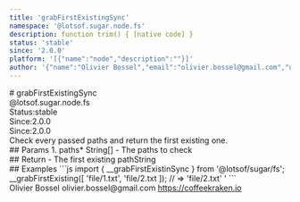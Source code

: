 ```yaml
---
title: 'grabFirstExistingSync'
namespace: '@lotsof.sugar.node.fs'
description: function trim() { [native code] }
status: 'stable'
since: '2.0.0'
platform: '[{"name":"node","description":""}]'
author: '{"name":"Olivier Bossel","email":"olivier.bossel@gmail.com","url":"https://coffeekraken.io"}'
---
```

<div class="docmap-mdx">
# grabFirstExistingSync
<div class="_namespace">@lotsof.sugar.node.fs</div>
<div class="_metas">
<div class="_status"><span class="_status-label">Status:</span><span class="_status-value -stable">stable</span></div>
<div class="_since"><span class="_since-label">Since:</span><span class="_since-value">2.0.0</span></div>
<div class="_since"><span class="_since-label">Since:</span><span class="_since-value">2.0.0</span></div>
</div>
<div class="_description">
Check every passed paths and return the first existing one.
</div>
<div class="_params">
## Params
1. <span class="_name">paths<span class="_required">*</span></span><span class="_default"></span> <span class="_type">String[]</span>
   - The paths to check
</div>
<div class="_return">
## Return
- <span class="_description">The first existing path</span><span class="_default"></span><span class="_type">String</span>
</div>
<div class="_examples">
## Examples
```js
import { __grabFirstExistinSync } from '@lotsof/sugar/fs';
__grabFirstExisting([
 'file/1.txt',
 'file/2.txt
]); // => 'file/2.txt'
'
```
</div>
<div class="_author">
<span class="_name">Olivier Bossel</span>
<span class="_email">olivier.bossel@gmail.com</span>
<a href="https://coffeekraken.io" target="_blank" class="_url">https://coffeekraken.io</a>
</div>
</div>